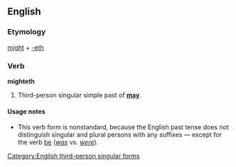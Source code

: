 ==English==

===Etymology===
[[might]] + [[-eth]]

===Verb===
'''mighteth'''

# {{context|archaic|nonstandard|lang=en}} Third-person singular simple past of '''[[may]]'''.

====Usage notes====
*This verb form is nonstandard, because the English past tense does not distinguish singular and plural persons with any suffixes &mdash; except for the verb [[be]] (''[[was]]'' vs. ''[[were]]'').

[[Category:English third-person singular forms]]